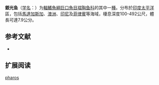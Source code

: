 {{Speciesbox
| name = 銀光魚
| status = NE
| status_system = IUCN3.1
| image = 
| genus = Argyripnus
| species = pharos
| authority = Harold & Lancaster, 2003
| synonyms = 
}}

'''銀光鱼'''（[[学名|学名]]：{{lang|la|''Argyripnus pharos''}}）为[[輻鰭魚綱|輻鰭魚綱]][[巨口魚目|巨口魚目]][[褶胸鱼科|褶胸鱼科]]的其中一[[種|種]]。分布於[[印度|印度]][[太平洋|太平洋]]區，包括[[馬達加斯加|馬達加斯加]]、[[澳洲|澳洲]]、[[印尼|印尼]]及[[菲律賓|菲律賓]]等海域，棲息深度100-492公尺，體長可達7.9公分。

== 参考文献 ==
*{{FishBase_species|genus=Argyripnus|species=pharos|year=2012|month=3}}

== 扩展阅读 ==
{{refbegin}}
{{wikispecies-inline|Argyripnus pharos|銀光魚}}
{{refend}}
{{Taxonbar|from=Q2534001}}

[[Category:銀光魚屬|pharos]]